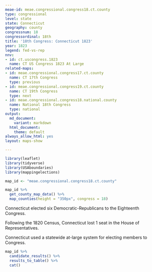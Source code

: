 ```yaml
---
meae-id: meae.congressional.congress18.ct.county
type: congressional
level: state
state: Connecticut
geography: county
congressnum: 18
congressordinal: 18th
title: '18th Congress: Connecticut 1823'
year: 1823
legend: fed-vs-rep
nnv:
- id: ct.uscongress.1823
  name: CT US Congress 1823 At Large
related-maps:
- id: meae.congressional.congress17.ct.county
  name: CT 17th Congress
  type: previous
- id: meae.congressional.congress19.ct.county
  name: CT 19th Congress
  type: next
- id: meae.congressional.congress18.national.county
  name: National 18th Congress
  type: national
output:
  md_document:
    variant: markdown
  html_document:
    theme: default
always_allow_html: yes
layout: maps-show

---
```


```r
library(leaflet)
library(tidyverse)
library(USAboundaries)
library(mappingelections)

map_id <- "meae.congressional.congress18.ct.county"
```

<div class="map">

```r
map_id %>%
  get_county_map_data() %>%
  map_counties(height = "350px", congress = 18)
```

</div>

Connecticut elected six Democratic-Republicans to the Eighteenth Congress.

Following the 1820 Census, Connecticut lost 1 seat in the House of Representatives.

Connecticut used a statewide at-large system for electing members to Congress. 

<div class="results-table">

```r
map_id %>%
  candidate_results() %>%
  results_to_table() %>%
  cat()
```

</div>
